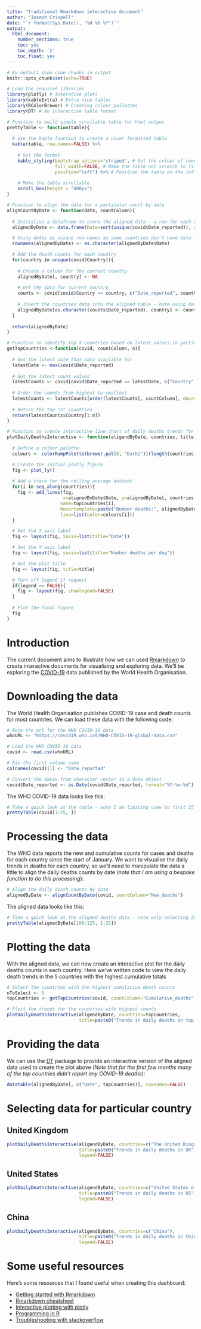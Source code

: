 ```yaml
---
title: "Traditional Rmarkdown interactive document"
author: "Joseph Crispell"
date: "`r format(Sys.Date(), '%d %b %Y')`"
output:
  html_document:
    number_sections: true
    toc: yes
    toc_depth: '2'
    toc_float: yes
---
```


```r

# By default show code chunks in output
knitr::opts_chunk$set(echo=TRUE)

# Load the required libraries
library(plotly) # Interative plots
library(kableExtra) # Extra nice tables
library(RColorBrewer) # Creating colour pallettes
library(DT) # An interactive table format
```

```r

# Function to build simple scrollable table for html output
prettyTable <- function(table){
  
  # Use the kable function to create a nicer formatted table
  kable(table, row.names=FALSE) %>%
  
    # Set the format
    kable_styling(bootstrap_options="striped", # Set the colour of rows
                  full_width=FALSE, # Make the table not stretch to fit the page
                  position="left") %>% # Position the table on the left
  
    # Make the table scrollable
    scroll_box(height = "400px")
}

# Function to align the data for a particular count by date
alignCountByDate <- function(data, countColumn){
  
  # Initialise a dataframe to store the aligned data - a row for each date data from any country available
  alignedByDate <- data.frame(Date=sort(unique(covid$Date_reported)), check.names=FALSE)

  # Using dates as unique row names as some countries don't have data for every date
  rownames(alignedByDate) <- as.character(alignedByDate$Date)

  # Add the death counts for each country
  for(country in unique(covid$Country)){
  
    # Create a column for the current country
    alignedByDate[, country] <- NA
    
    # Get the data for current country
    counts <- covid[covid$Country == country, c("Date_reported", countColumn)]
    
    # Insert the countries data into the aligned table - note using date as the row index
    alignedByDate[as.character(counts$Date_reported), country] <- counts[, countColumn]
  }
  
  return(alignedByDate)
}

# Function to identify top X countries based on latest values in particular count column
getTopCountries <-function(covid, countColumn, n){
  
  # Get the latest date that data available for 
  latestDate <- max(covid$Date_reported)
  
  # Get the latest count values
  latestCounts <- covid[covid$Date_reported == latestDate, c("Country", countColumn)]
  
  # Order the counts from highest to smallest
  latestCounts <- latestCounts[order(latestCounts[, countColumn], decreasing=TRUE), ]
  
  # Return the top "n" countries
  return(latestCounts$Country[1:n])
}

# Function to create interactive line chart of daily deaths trends for particular countries
plotDailyDeathsInteractive <- function(aligendByDate, countries, title, legend=TRUE){
  
  # Define a colour palette
  colours <- colorRampPalette(brewer.pal(8, "Dark2"))(length(countries))

  # Create the initial plotly figure
  fig <- plot_ly()
  
  # Add a trace for the rolling average dataset
  for(i in seq_along(countries)){
    fig <- add_lines(fig, 
                     x=alignedByDate$Date, y=alignedByDate[, countries[i]], 
                    name=topCountries[i], 
                    hovertemplate=paste("Number deaths:", alignedByDate[, topCountries[i]]),
                    line=list(color=colours[i]))
  }

  # Set the X axis label
  fig <- layout(fig, xaxis=list(title="Date"))

  # Set the Y axis label
  fig <- layout(fig, yaxis=list(title="Number deaths per day"))

  # Set the plot title
  fig <- layout(fig, title=title)

  # Turn off legend if request
  if(legend == FALSE){
    fig <- layout(fig, showlegend=FALSE)
  }
  
  # Plot the final figure
  fig
}
```


# Introduction

The current document aims to illustrate how we can used [Rmarkdown](https://rmarkdown.rstudio.com/) to create interactive documents for visualising and exploring data. We'll be exploring the [COVID-19](https://covid19.who.int/) data published by the World Health Organisation.

# Downloading the data

The World Health Organisation publishes COVID-19 case and death counts for most countries. We can load these data with the following code:

```r

# Note the url for the WHO COVID-19 data
whoURL <- "https://covid19.who.int/WHO-COVID-19-global-data.csv"

# Load the WHO COVID-19 data
covid <- read.csv(whoURL)

# Fix the first column name
colnames(covid)[1] <- "Date_reported"

# Convert the dates from character vector to a date object
covid$Date_reported <- as.Date(covid$Date_reported, format="%Y-%m-%d")
```

The WHO COVID-19 data looks like this:
```r
# Take a quick look at the table - note I am limiting view to first 25 rows
prettyTable(covid[1:25, ])
```

# Processing the data

The WHO data reports the new and cumulative counts for cases and deaths for each country since the start of January. We want to visualise the daily trends in deaths for each country, so we'll need to manipulate the data a little to align the daily deaths counts by date (*note that I am using a bespoke function to do this processing*):
```r
# Align the daily death counts by date
alignedByDate <- alignCountByDate(covid, countColumn="New_deaths")
```

The aligned data looks like this:
```r
# Take a quick look at the aligned deaths data - note only selecting 25 rows and 25 countries
prettyTable(alignedByDate[100:125, 1:25])
```

# Plotting the data

With the aligned data, we can now create an interactive plot for the daily deaths counts in each country. Here we've written code to view the daily death trends in the 5 countries with the highest cumulative totals
```r
# Select the countries with the highest cumulative death counts
nToSelect <- 5
topCountries <- getTopCountries(covid, countColumn="Cumulative_deaths", n=nToSelect)

# Ploit the trends for the countries with highest counts
plotDailyDeathsInteractive(aligendByDate, countries=topCountries, 
                           title=paste0("Trends in daily deaths in top ", nToSelect, " countries with highest total deaths"))
```

# Providing the data

We can use the [DT](https://rstudio.github.io/DT/) package to provide an interactive version of the aligned data used to create the plot above  (*Note that for the first few months many of the top countries didn't report any COVID-19 deaths*):

```r
datatable(alignedByDate[, c("Date", topCountries)], rownames=FALSE)
```

# Selecting data for particular country {.tabset .tabset-dropdown}

## United Kingdom
```r
plotDailyDeathsInteractive(aligendByDate, countries=c("The United Kingdom"), 
                           title=paste0("Trends in daily deaths in UK"),
                           legend=FALSE)
```

## United States
```r
plotDailyDeathsInteractive(aligendByDate, countries=c("United States of America"), 
                           title=paste0("Trends in daily deaths in US"),
                           legend=FALSE)
```

## China
```r
plotDailyDeathsInteractive(aligendByDate, countries=c("China"), 
                           title=paste0("Trends in daily deaths in China"),
                           legend=FALSE)
```

# Some useful resources

Here's some resources that I found useful when creating this dashboard:

- [Getting started with Rmarkdown](https://rmarkdown.rstudio.com/lesson-1.html)
- [Rmarkdown cheatsheet](https://rstudio.com/wp-content/uploads/2015/02/rmarkdown-cheatsheet.pdf)
- [Interactive plotting with plotly](https://plotly.com/r/)
- [Programming in R](https://www.tutorialspoint.com/r/index.htm)
- [Troubleshooting with stackoverflow](https://stackoverflow.com/questions/tagged/r)
